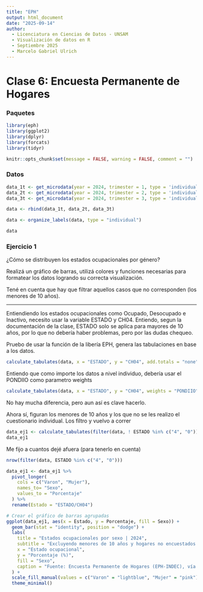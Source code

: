 ```yaml
---
title: "EPH"
output: html_document
date: "2025-09-14"
author:  
  - Licenciatura en Ciencias de Datos - UNSAM
  - Visualización de datos en R
  - Septiembre 2025
  - Marcelo Gabriel Ulrich
---
```



# Clase 6: Encuesta Permanente de Hogares

### Paquetes

```r
library(eph)
library(ggplot2)
library(dplyr)
library(forcats)
library(tidyr)

knitr::opts_chunk$set(message = FALSE, warning = FALSE, comment = "")
```


### Datos


```r
data_1t <- get_microdata(year = 2024, trimester = 1, type = 'individual')
data_2t <- get_microdata(year = 2024, trimester = 2, type = 'individual')
data_3t <- get_microdata(year = 2024, trimester = 3, type = 'individual')

data <- rbind(data_1t, data_2t, data_3t)

data <- organize_labels(data, type = "individual")

data

```


###  Ejercicio 1

¿Cómo se distribuyen los estados ocupacionales por género? 

Realizá un gráfico de barras, utilizá colores y funciones necesarias para formatear los datos logrando su correcta visualización.

Tené en cuenta que hay que filtrar aquellos casos que no corresponden (los menores de 10 años).

---

Entiendiendo los estados ocupacionales como Ocupado, Desocupado e Inactivo, necesito usar la variable ESTADO y CH04. Entiendo, segun la documentación de la clase, ESTADO solo se aplica para mayores de 10 años, por lo que no debería haber problemas, pero por las dudas chequeo.

Pruebo de usar la función de la libería EPH, genera las tabulaciones en base a los datos.


```r
calculate_tabulates(data, x = "ESTADO", y = "CH04", add.totals = "none", add.percentage = "col")
```

Entiendo que como importe los datos a nivel individuo, debería usar el PONDIIO como parametro weights

```r
calculate_tabulates(data, x = "ESTADO", y = "CH04", weights = "PONDIIO", add.totals = "none", add.percentage = "col")
```

No hay mucha diferencia, pero aun así es clave hacerlo.


Ahora sí, figuran los menores de 10 años y los que no se les realizo el cuestionario individual. Los filtro y vuelvo a correr


```r
data_ej1 <- calculate_tabulates(filter(data, ! ESTADO %in% c("4", "0")), x = "ESTADO", y = "CH04", weights = "PONDIIO", add.totals = "none", add.percentage = "col")
data_ej1
```


Me fijo a cuantos dejé afuera (para tenerlo en cuenta)
```r
nrow(filter(data, ESTADO %in% c("4", "0")))
```

```r
data_ej1 <- data_ej1 %>%
  pivot_longer(
    cols = c("Varon", "Mujer"),
    names_to= "Sexo",
    values_to = "Porcentaje"
  ) %>%
  rename(Estado = "ESTADO/CH04")
```


```r
# Crear el gráfico de barras agrupadas
ggplot(data_ej1, aes(x = Estado, y = Porcentaje, fill = Sexo)) +
  geom_bar(stat = "identity", position = "dodge") +
  labs(
    title = "Estados ocupacionales por sexo | 2024",
    subtitle = "Excluyendo menores de 10 años y hogares no encuestados individualmente",
    x = "Estado ocupacional",
    y = "Porcentaje (%)",
    fill = "Sexo",
    caption = "Fuente: Encuesta Permanente de Hogares (EPH-INDEC), vía paquete de R ‘eph’ (Kozlowski et al, 2020)"
  ) + 
  scale_fill_manual(values = c("Varon" = "lightblue", "Mujer" = "pink"))+
  theme_minimal()
```

